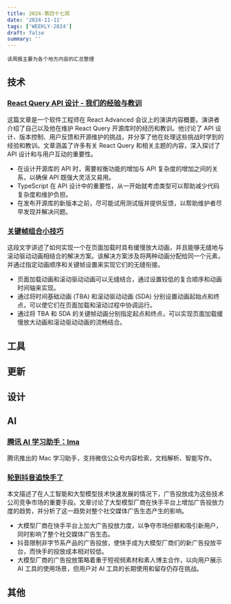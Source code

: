 ```yaml
---
title: 2024-第四十七周
date: '2024-11-11'
tags: ['WEEKLY-2024']
draft: false
summary: ''
---
```


`该周报主要为各个地方内容的汇总整理`

<TOCInlineWithSticky toc={props.toc} />

## 技术

### [React Query API 设计 - 我们的经验与教训](https://tkdodo.eu/blog/react-query-api-design-lessons-learned)

这篇文章是一个软件工程师在 React Advanced 会议上的演讲内容概要。演讲者介绍了自己以及他在维护 React Query 开源库时的经历和教训。他讨论了 API 设计、版本控制、用户反馈和开源维护的挑战，并分享了他在处理这些挑战时学到的经验和教训。文章涵盖了许多有关 React Query 和相关主题的内容，深入探讨了 API 设计和与用户互动的重要性。

- 在设计开源库的 API 时，需要权衡功能的增加与 API 复杂度的增加之间的关系，以确保 API 既强大灵活又易用。
- TypeScript 在 API 设计中的重要性，从一开始就考虑类型可以帮助减少代码复杂度和维护负担。
- 在发布开源库的新版本之前，尽可能试用测试版并提供反馈，以帮助维护者尽早发现并解决问题。

### [关键帧组合小技巧](https://nerdy.dev/combining-onload-keyframes-with-scroll-driven-animation)

这段文字讲述了如何实现一个在页面加载时具有缓慢放大动画，并且能够无缝地与滚动驱动动画相结合的解决方案。该解决方案涉及将两种动画分配给同一个元素，并通过指定动画顺序和关键帧设置来实现它们的无缝衔接。

- 页面加载动画和滚动驱动动画可以无缝结合，通过设置较低的复合顺序和动画时间轴来实现。
- 通过将时间基础动画 (TBA) 和滚动驱动动画 (SDA) 分别设置动画起始点和终点，可以使它们在页面加载和滚动过程中协调运行。
- 通过将 TBA 和 SDA 的关键帧动画分别指定起点和终点，可以实现页面加载缓慢放大动画和滚动驱动动画的流畅结合。

## 工具

## 更新

## 设计

## AI

### [腾讯 AI 学习助手：Ima](https://ima.qq.com/)

腾讯推出的 Mac 学习助手，支持微信公众号内容检索，文档解析、智能写作。

### [轮到抖音追快手了](https://www.woshipm.com/it/6138809.html)

本文描述了在人工智能和大型模型技术快速发展的情况下，广告投放成为这些技术公司竞争市场的重要手段。文章讨论了大型模型厂商在快手平台上增加广告投放力度的趋势，并分析了这一趋势对整个社交媒体广告生态产生的影响。

- 大模型厂商在快手平台上加大广告投放力度，以争夺市场份额和吸引新用户，同时影响了整个社交媒体广告生态。
- 抖音限制非字节系产品的广告投放，使快手成为大模型厂商们的新广告投放平台，而快手的投放成本相对较低。
- 大模型厂商的广告投放策略着重于短视频素材和素人博主合作，以向用户展示 AI 工具的使用场景，但用户对 AI 工具的长期使用和留存仍存在挑战。

## 其他
